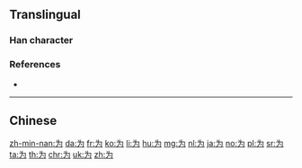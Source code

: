 {{character info/new}}
{{also|為|爲}}<!-- may be replaced by zh-forms -->
==Translingual==
{{stroke order|type=animate}}

===Han character===
{{Han char|rn=3|rad=丶|as=03|sn=4|four=34027|canj=IKSI}}

===References===
* {{Han ref|kx=0080.191|hdz=10044.020|uh=4E3A|ud=20026}}

----

==Chinese==
{{zh-see|為}}

[[zh-min-nan:为]]
[[da:为]]
[[fr:为]]
[[ko:为]]
[[li:为]]
[[hu:为]]
[[mg:为]]
[[nl:为]]
[[ja:为]]
[[no:为]]
[[pl:为]]
[[sr:为]]
[[ta:为]]
[[th:为]]
[[chr:为]]
[[uk:为]]
[[zh:为]]